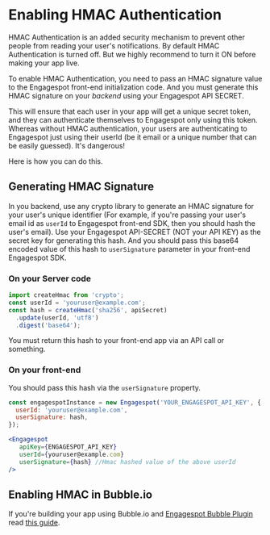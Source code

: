 
# Enabling HMAC Authentication

HMAC Authentication is an added security mechanism to prevent other people from reading your user's notifications. By default HMAC Authentication is turned off. But we highly recommend to turn it ON before making your app live.

To enable HMAC Authentication, you need to pass an HMAC signature value to the Engagespot front-end initialization code. And you must generate this HMAC signature on your _backend_ using your Engagespot API SECRET.

This will ensure that each user in your app will get a unique secret token, and they can authenticate themselves to Engagespot only using this token. Whereas without HMAC authentication, your users are authenticating to Engagespot just using their userId (be it email or a unique number that can be easily guessed). It's dangerous!

Here is how you can do this.

## Generating HMAC Signature

In you backend, use any crypto library to generate an HMAC signature for your user's unique identifier (For example, if you're passing your user's email id as `userId` to Engagespot front-end SDK, then you should hash the user's email). Use your Engagespot API-SECRET (NOT your API KEY) as the secret key for generating this hash. And you should pass this base64 encoded value of this hash to `userSignature` parameter in your front-end Engagespot SDK.

### On your Server code

```js
import createHmac from 'crypto';
const userId = 'youruser@example.com';
const hash = createHmac('sha256', apiSecret)
  .update(userId, 'utf8')
  .digest('base64');
```

You must return this hash to your front-end app via an API call or something.

### On your front-end

You should pass this hash via the `userSignature` property.

<Tabs>
<TabItem value="jscore" label="JavaScript Core">

```js
const engagespotInstance = new Engagespot('YOUR_ENGAGESPOT_API_KEY', {
  userId: 'youruser@example.com',
  userSignature: hash,
});
```

</TabItem>

<TabItem value="reactjs" label="ReactJS">

```jsx
<Engagespot
   apiKey={ENGAGESPOT_API_KEY}
   userId={youruser@example.com}
   userSignature={hash} //Hmac hashed value of the above userId
/>
```

</TabItem>
</Tabs>

## Enabling HMAC in Bubble.io 
If you're building your app using Bubble.io and <a href="https://bubble.io/plugin/engagespot-notifications-1646149514133x734161642066018300" target="_blank">Engagespot Bubble Plugin</a>
read [this guide](../bubble-io-plugin/enabling-hmac-auth-bubble.md).
